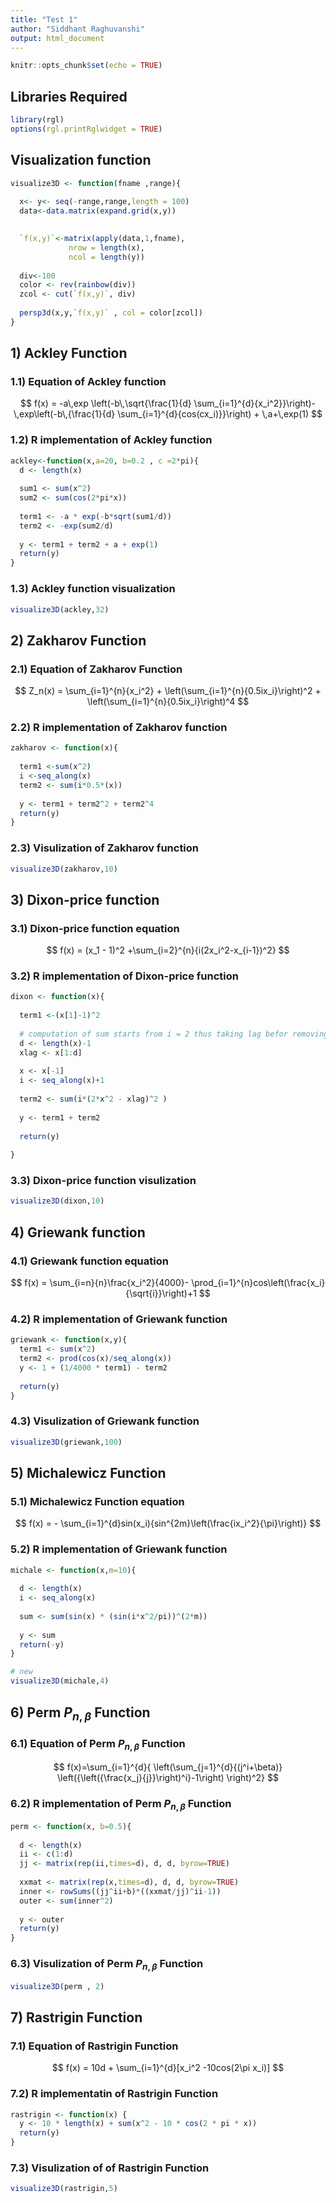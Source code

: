 ```yaml
---
title: "Test 1"
author: "Siddhant Raghuvanshi"
output: html_document
---
```


```r
knitr::opts_chunk$set(echo = TRUE)
```

## Libraries Required
```r
library(rgl)
options(rgl.printRglwidget = TRUE)
```

## Visualization function
```r
visualize3D <- function(fname ,range){
  
  x<- y<- seq(-range,range,length = 100)
  data<-data.matrix(expand.grid(x,y))

  
  `f(x,y)`<-matrix(apply(data,1,fname),
             nrow = length(x),
             ncol = length(y))
  
  div<-100
  color <- rev(rainbow(div))
  zcol <- cut(`f(x,y)`, div)
  
  persp3d(x,y,`f(x,y)` , col = color[zcol])
}

```

## 1) Ackley Function 

### 1.1) Equation of Ackley function
$$
f(x) = -a\,exp \left(-b\,\sqrt{\frac{1}{d} \sum_{i=1}^{d}{x_i^2}}\right)-
\,exp\left(-b\,{\frac{1}{d} \sum_{i=1}^{d}{cos(cx_i)}}\right) +
\,a+\,exp(1)
$$

### 1.2) R implementation of Ackley function

```r
ackley<-function(x,a=20, b=0.2 , c =2*pi){
  d <- length(x)
  
  sum1 <- sum(x^2)
  sum2 <- sum(cos(2*pi*x))
  
  term1 <- -a * exp(-b*sqrt(sum1/d))
  term2 <- -exp(sum2/d)
  
  y <- term1 + term2 + a + exp(1)
  return(y)
}

```
### 1.3) Ackley function visualization
```r
visualize3D(ackley,32)
```


## 2) Zakharov Function

### 2.1) Equation of Zakharov Function

$$
Z_n(x) = \sum_{i=1}^{n}{x_i^2} + \left(\sum_{i=1}^{n}{0.5ix_i}\right)^2 + 
\left(\sum_{i=1}^{n}{0.5ix_i}\right)^4 
$$

### 2.2) R implementation of Zakharov function

```r
zakharov <- function(x){
  
  term1 <-sum(x^2)
  i <-seq_along(x)
  term2 <- sum(i*0.5*(x))
  
  y <- term1 + term2^2 + term2^4
  return(y)
}
```

### 2.3) Visulization of Zakharov function
```r
visualize3D(zakharov,10)
```

## 3) Dixon-price function

### 3.1) Dixon-price function equation
$$
f(x) = (x_1 - 1)^2 +\sum_{i=2}^{n}{i(2x_i^2-x_{i-1})^2}
$$

### 3.2) R implementation of Dixon-price function

```r
dixon <- function(x){
  
  term1 <-(x[1]-1)^2
  
  # computation of sum starts from i = 2 thus taking lag befor removing values
  d <- length(x)-1
  xlag <- x[1:d]
  
  x <- x[-1]
  i <- seq_along(x)+1
  
  term2 <- sum(i*(2*x^2 - xlag)^2 ) 
  
  y <- term1 + term2
  
  return(y)
  
}
```
### 3.3) Dixon-price function visulization
```r
visualize3D(dixon,10)
```

## 4) Griewank function
### 4.1) Griewank function equation
$$
f(x) = \sum_{i=n}{n}\frac{x_i^2}{4000}-
\prod_{i=1}^{n}cos\left(\frac{x_i}{\sqrt{i}}\right)+1
$$

### 4.2) R implementation of Griewank function

```r

griewank <- function(x,y){
  term1 <- sum(x^2)
  term2 <- prod(cos(x)/seq_along(x))
  y <- 1 + (1/4000 * term1) - term2
  
  return(y)
}

```
### 4.3) Visulization of Griewank function
```r
visualize3D(griewank,100)
```

## 5) Michalewicz Function
### 5.1) Michalewicz Function equation
$$
f(x) = - \sum_{i=1}^{d}sin(x_i){sin^{2m}\left(\frac{ix_i^2}{\pi}\right)}
$$

### 5.2) R implementation of Griewank function

```r
michale <- function(x,m=10){
  
  d <- length(x)
  i <- seq_along(x)
  
  sum <- sum(sin(x) * (sin(i*x^2/pi))^(2*m))
  
  y <- sum
  return(-y)
}

# new
visualize3D(michale,4)
```
## 6) Perm $P_{n,\beta}$ Function
### 6.1) Equation of Perm $P_{n,\beta}$ Function 
$$
f(x)=\sum_{i=1}^{d}{
\left(\sum_{j=1}^{d}{(j^i+\beta)}
  \left({\left({\frac{x_j}{j}}\right)^i}-1\right)
\right)^2}
$$


### 6.2) R implementation of Perm $P_{n,\beta}$ Function 

```r

perm <- function(x, b=0.5){
  
  d <- length(x)
  ii <- c(1:d)
  jj <- matrix(rep(ii,times=d), d, d, byrow=TRUE)
  
  xxmat <- matrix(rep(x,times=d), d, d, byrow=TRUE)
  inner <- rowSums((jj^ii+b)*((xxmat/jj)^ii-1))	
  outer <- sum(inner^2)
  
  y <- outer
  return(y)
}

```

### 6.3) Visulization of Perm $P_{n,\beta}$ Function
```r
visualize3D(perm , 2)
```


## 7) Rastrigin Function 
### 7.1) Equation of Rastrigin Function 

$$
f(x) = 10d + \sum_{i=1}^{d}[x_i^2 -10cos(2\pi x_i)]
$$


### 7.2) R implementatin of Rastrigin Function

```r

rastrigin <- function(x) {
  y <- 10 * length(x) + sum(x^2 - 10 * cos(2 * pi * x))
  return(y)
}

```


### 7.3) Visulization of of Rastrigin Function
```r
visualize3D(rastrigin,5)
```

